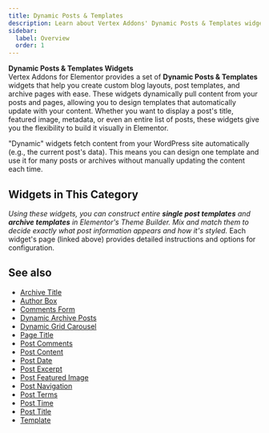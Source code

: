 ```yaml
---
title: Dynamic Posts & Templates
description: Learn about Vertex Addons' Dynamic Posts & Templates widgets, which enable you to build dynamic post and archive templates in Elementor.
sidebar:
  label: Overview
  order: 1
---
```



**Dynamic Posts & Templates Widgets**  
Vertex Addons for Elementor provides a set of **Dynamic Posts & Templates** widgets that help you create custom blog layouts, post templates, and archive pages with ease. These widgets dynamically pull content from your posts and pages, allowing you to design templates that automatically update with your content. Whether you want to display a post's title, featured image, metadata, or even an entire list of posts, these widgets give you the flexibility to build it visually in Elementor.

<Aside type="note" title="What Are Dynamic Widgets?">
"Dynamic" widgets fetch content from your WordPress site automatically (e.g., the current post's data). This means you can design one template and use it for many posts or archives without manually updating the content each time.
</Aside>

## Widgets in This Category

<CardGrid>
  <LinkCard title="Dynamic Archive Posts" href="./dynamic-archive-posts/" description="Display a list of posts for the current archive (category, tag, etc.) with customizable layout and styling." />
  <LinkCard title="Dynamic Grid/Carousel" href="./dynamic-grid-carousel/" description="Show posts or custom post types in a grid or carousel format, with advanced query, filtering, and animation options." />
  <LinkCard title="Template" href="./template/" description="Embed saved Elementor templates anywhere in your layout, allowing you to reuse design sections dynamically." />
  <LinkCard title="Post Title" href="./post-title/" description="Display the current post's title dynamically with full control over HTML tag, styling, and optional links." />
  <LinkCard title="Post Excerpt" href="./post-excerpt/" description="Show the post's excerpt (summary) dynamically, with options to adjust its length and style." />
  <LinkCard title="Post Content" href="./post-content/" description="Insert the full content of the current post into your template, maintaining all formatting and allowing custom heading styling." />
  <LinkCard title="Post Date" href="./post-date/" description="Display the publication date of the post in any format you choose, with various styling options." />
  <LinkCard title="Post Time" href="./post-time/" description="Show the publish time of the post dynamically, and style its appearance to match your design." />
  <LinkCard title="Post Terms" href="./post-terms/" description="List the categories, tags, or other taxonomy terms of the post, with separator and link settings." />
  <LinkCard title="Post Featured Image" href="./post-featured-image/" description="Display the post's featured image dynamically, with control over size, alignment, and styling." />
  <LinkCard title="Post Navigation" href="./post-navigation/" description="Add Previous/Next post navigation links to your single post template, allowing readers to navigate between posts." />
  <LinkCard title="Author Box" href="./author-box/" description="Show the post author's information (name, avatar, bio, etc.) in a styled box, with options for layout and links." />
  <LinkCard title="Page Title" href="./page-title/" description="Dynamically display the title of the current page (or post) with advanced typography and optional prefix text for archives." />
  <LinkCard title="Archive Title" href="./archive-title/" description="Display the title of the current archive page (e.g., category or tag name) automatically, including context labels like 'Category:'." />
  <LinkCard title="Comments Form" href="./comments-form/" description="Embed a WordPress comments form in your post template, with full control over form fields and submit button styling." />
  <LinkCard title="Post Comments" href="./post-comments/" description="Display the list of comments on the post within your template, with styling controls for avatars, text, and layout." />
</CardGrid>

*Using these widgets, you can construct entire **single post templates** and **archive templates** in Elementor's Theme Builder. Mix and match them to decide exactly what post information appears and how it's styled.* Each widget's page (linked above) provides detailed instructions and options for configuration.

## See also

- [Archive Title](/vertex/widgets/dynamic-posts-templates/archive-title/)
- [Author Box](/vertex/widgets/dynamic-posts-templates/author-box/)
- [Comments Form](/vertex/widgets/dynamic-posts-templates/comments-form/)
- [Dynamic Archive Posts](/vertex/widgets/dynamic-posts-templates/dynamic-archive-posts/)
- [Dynamic Grid Carousel](/vertex/widgets/dynamic-posts-templates/dynamic-grid-carousel/)
- [Page Title](/vertex/widgets/dynamic-posts-templates/page-title/)
- [Post Comments](/vertex/widgets/dynamic-posts-templates/post-comments/)
- [Post Content](/vertex/widgets/dynamic-posts-templates/post-content/)
- [Post Date](/vertex/widgets/dynamic-posts-templates/post-date/)
- [Post Excerpt](/vertex/widgets/dynamic-posts-templates/post-excerpt/)
- [Post Featured Image](/vertex/widgets/dynamic-posts-templates/post-featured-image/)
- [Post Navigation](/vertex/widgets/dynamic-posts-templates/post-navigation/)
- [Post Terms](/vertex/widgets/dynamic-posts-templates/post-terms/)
- [Post Time](/vertex/widgets/dynamic-posts-templates/post-time/)
- [Post Title](/vertex/widgets/dynamic-posts-templates/post-title/)
- [Template](/vertex/widgets/dynamic-posts-templates/template/)
